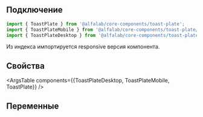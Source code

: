 
## Подключение

```jsx
import { ToastPlate } from '@alfalab/core-components/toast-plate';
import { ToastPlateMobile } from '@alfalab/core-components/toast-plate/mobile';
import { ToastPlateDesktop } from '@alfalab/core-components/toast-plate/desktop';
```
Из индекса импортируется responsive версия компонента. 

## Свойства

<ArgsTable components={{ToastPlateDesktop, ToastPlateMobile, ToastPlate}} />

## Переменные

<CssVars css={styles} />
